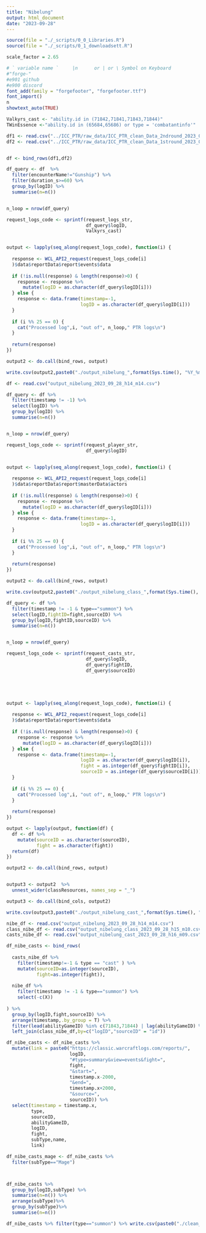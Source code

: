 ```yaml
---
title: "Nibelung"
output: html_document
date: "2023-09-28"
---
```


```r
source(file = "./_scripts/0_0_Libraries.R")
source(file = "./_scripts/0_1_downloadsett.R")
```




```r
scale_factor = 2.65

# ` variable name `     |n      or | or \ Symbol on Keyboard
#"forge-"    
#e901 github
#e900 discord
font_add(family = "forgefooter", "forgefooter.ttf")
font_import()
n
showtext_auto(TRUE)

```


```r
Valkyrs_cast <- "ability.id in (71842,71841,71843,71844)"
TWinEssence <-"ability.id in (65684,65686) or type = 'combatantinfo'"

df1 <- read.csv("../ICC_PTR/raw_data/ICC_PTR_clean_Data_2ndround_2023_09_21_h20_m04.csv")
df2 <- read.csv("../ICC_PTR/raw_data/ICC_PTR_clean_Data_1stround_2023_09_21_h16_m11.csv")


df <- bind_rows(df1,df2)

df_query <- df  %>%
  filter(encounterName!="Gunship") %>%
  filter(duration_s>=60) %>%
  group_by(logID) %>%
  summarise(n=n()) 


n_loop = nrow(df_query)

request_logs_code <- sprintf(request_logs_str,
                             df_query$logID,
                             Valkyrs_cast)


output <- lapply(seq_along(request_logs_code), function(i) {
  
  response <- WCL_API2_request(request_logs_code[i]
  )$data$reportData$report$events$data
  
  if (!is.null(response) & length(response)>0) {
    response <- response %>%
      mutate(logID = as.character(df_query$logID[i]))
  } else {
    response <- data.frame(timestamp=-1,
                           logID = as.character(df_query$logID[i]))
  }
  
  if (i %% 25 == 0) {
    cat("Processed log",i, "out of", n_loop," PTR logs\n")
  }
  
  return(response)
})

output2 <- do.call(bind_rows, output)

write.csv(output2,paste0("./output_nibelung_",format(Sys.time(), "%Y_%m_%d_h%H_m%M"),".csv"))
```




```r
df <- read.csv("output_nibelung_2023_09_28_h14_m14.csv")

df_query <- df %>%
  filter(timestamp != -1) %>% 
  select(logID) %>%
  group_by(logID) %>%
  summarise(n=n())


n_loop = nrow(df_query)

request_logs_code <- sprintf(request_player_str,
                             df_query$logID)


output <- lapply(seq_along(request_logs_code), function(i) {
  
  response <- WCL_API2_request(request_logs_code[i]
  )$data$reportData$report$masterData$actors
  
  if (!is.null(response) & length(response)>0) {
    response <- response %>%
      mutate(logID = as.character(df_query$logID[i]))
  } else {
    response <- data.frame(timestamp=-1,
                           logID = as.character(df_query$logID[i]))
  }
  
  if (i %% 25 == 0) {
    cat("Processed log",i, "out of", n_loop," PTR logs\n")
  }
  
  return(response)
})

output2 <- do.call(bind_rows, output)

write.csv(output2,paste0("./output_nibelung_class_",format(Sys.time(), "%Y_%m_%d_h%H_m%M"),".csv"))

```


```r
df_query <- df %>%
  filter(timestamp != -1 & type=="summon") %>% 
  select(logID,fightID=fight,sourceID) %>%
  group_by(logID,fightID,sourceID) %>%
  summarise(n=n()) 


n_loop = nrow(df_query)

request_logs_code <- sprintf(request_casts_str,
                             df_query$logID,
                             df_query$fightID,
                             df_query$sourceID)





output <- lapply(seq_along(request_logs_code), function(i) {
  
  response <- WCL_API2_request(request_logs_code[i]
  )$data$reportData$report$events$data
  
  if (!is.null(response) & length(response)>0) {
    response <- response %>%
      mutate(logID = as.character(df_query$logID[i]))
  } else {
    response <- data.frame(timestamp=-1,
                           logID = as.character(df_query$logID[i]),
                           fight = as.integer(df_query$fightID[i]),
                           sourceID = as.integer(df_query$sourceID[i]))
  }
  
  if (i %% 25 == 0) {
    cat("Processed log",i, "out of", n_loop," PTR logs\n")
  }
  
  return(response)
})

output <- lapply(output, function(df) {
  df <- df %>%
    mutate(sourceID = as.character(sourceID),
           fight = as.character(fight))
  return(df)
})

output2 <- do.call(bind_rows, output)


output3 <- output2  %>%
  unnest_wider(classResources, names_sep = "_") 

output3 <- do.call(bind_cols, output2)

write.csv(output3,paste0("./output_nibelung_cast_",format(Sys.time(), "%Y_%m_%d_h%H_m%M"),".csv"))
```





```r
nibe_df <- read.csv("output_nibelung_2023_09_28_h14_m14.csv")
class_nibe_df <- read.csv("output_nibelung_class_2023_09_28_h15_m10.csv")
casts_nibe_df <- read.csv("output_nibelung_cast_2023_09_28_h16_m09.csv")

df_nibe_casts <- bind_rows(
  
  casts_nibe_df %>% 
    filter(timestamp!=-1 & type == "cast" ) %>%
    mutate(sourceID=as.integer(sourceID),
           fight=as.integer(fight)),
  
  nibe_df %>%
    filter(timestamp != -1 & type=="summon") %>% 
    select(-c(X))
  
) %>%
  group_by(logID,fight,sourceID) %>% 
  arrange(timestamp,.by_group = T) %>% 
  filter(lead(abilityGameID) %in% c(71843,71844) | lag(abilityGameID) %in% c(71843,71844) | abilityGameID %in% c(71843,71844)) %>%
  left_join(class_nibe_df,by=c("logID","sourceID" = "id"))

df_nibe_casts <- df_nibe_casts %>%
  mutate(link = paste0("https://classic.warcraftlogs.com/reports/",
                       logID,
                       "#type=summary&view=events&fight=",
                       fight,
                       "&start=",
                       timestamp.x-2000,
                       "&end=",
                       timestamp.x+2000,
                       "&source=",
                       sourceID)) %>%
  select(timestamp = timestamp.x,
         type,
         sourceID,
         abilityGameID,
         logID,
         fight,
         subType,name,
         link)

df_nibe_casts_mage <- df_nibe_casts %>% 
  filter(subType=="Mage") 



df_nibe_casts %>% 
  group_by(logID,subType) %>%
  summarise(n=n()) %>%
  arrange(subType)%>% 
  group_by(subType)%>%
  summarise(n=n())
```


```r
df_nibe_casts %>% filter(type=="summon") %>% write.csv(paste0("./clean_data_Nibelung_PTR_",format(Sys.time(), "%Y_%m_%d_h%H_m%M"),".csv"), row.names = F)

```

